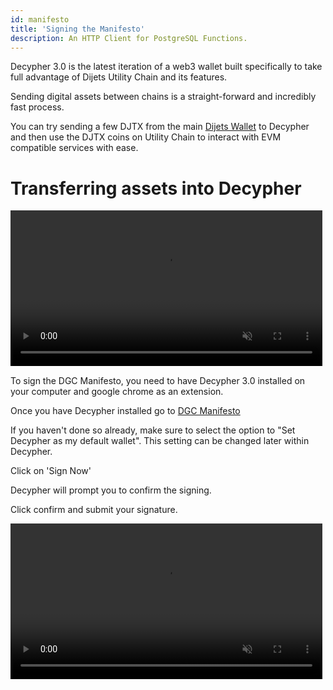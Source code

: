 ```yaml
---
id: manifesto
title: 'Signing the Manifesto'
description: An HTTP Client for PostgreSQL Functions.
---
```


Decypher 3.0 is the latest iteration of a web3 wallet built specifically to take full advantage of Dijets Utility Chain and its features.

Sending digital assets between chains is a straight-forward and incredibly fast process. 

You can try sending a few DJTX from the main [Dijets Wallet](https://wallet.dijets.io) to Decypher and then use the DJTX coins on Utility Chain to interact with EVM compatible services with ease.

# Transferring assets into Decypher

<video width="99%" muted playsInline controls="true">
  <source
    src="/docs/videos/decypher-transfer.mp4"
    type="video/mp4"
    muted
    playsInline
  />
</video>

To sign the DGC Manifesto, you need to have Decypher 3.0 installed on your computer and google chrome as an extension.

Once you have Decypher installed go to [DGC Manifesto](https://dijets.io/manifesto.html)

If you haven't done so already, make sure to select the option to "Set Decypher as my default wallet". This setting can be changed later within Decypher.

Click on 'Sign Now'

Decypher will prompt you to confirm the signing. 

Click confirm and submit your signature. 

<video width="99%" muted playsInline controls="true">
  <source
    src="/docs/videos/sign-manifesto.mp4"
    type="video/mp4"
    muted
    playsInline
  />
</video>

